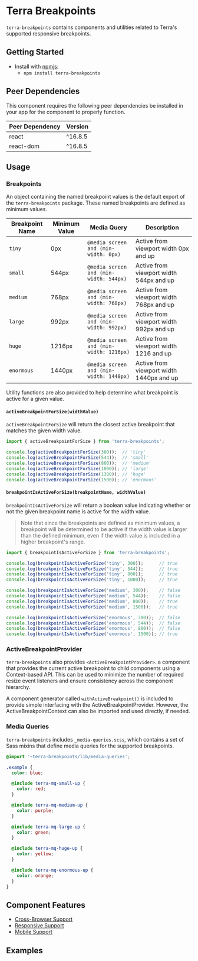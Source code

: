 

<Badge />

# Terra Breakpoints

`terra-breakpoints` contains components and utilities related to Terra's supported responsive breakpoints.

## Getting Started

- Install with [npmjs](https://www.npmjs.com):
  - `npm install terra-breakpoints`

<!-- AUTO-GENERATED-CONTENT:START Peer Dependencies -->
## Peer Dependencies

This component requires the following peer dependencies be installed in your app for the component to properly function.

| Peer Dependency | Version |
|-|-|
| react | ^16.8.5 |
| react-dom | ^16.8.5 |

<!-- AUTO-GENERATED-CONTENT:END -->

## Usage

### Breakpoints

An object containing the named breakpoint values is the default export of the `terra-breakpoints` package. These named breakpoints are defined as minimum values.

|Breakpoint Name|Minimum Value|Media Query|Description|
|---|---|---|---|
|`tiny`|0px|`@media screen and (min-width: 0px)`| Active from viewport width 0px and up |
|`small`|544px|`@media screen and (min-width: 544px)`|Active from viewport width 544px and up|
|`medium`|768px|`@media screen and (min-width: 768px)`|Active from viewport width 768px and up|
|`large`|992px|`@media screen and (min-width: 992px)`|Active from viewport width 992px and up|
|`huge`|1216px|`@media screen and (min-width: 1216px)`|Active from viewport width 1216 and up|
|`enormous`|1440px|`@media screen and (min-width: 1440px)`|Active from viewport width 1440px and up|

Utility functions are also provided to help determine what breakpoint is active for a given value.

#### `activeBreakpointForSize(widthValue)`

`activeBreakpointForSize` will return the closest active breakpoint that matches the given width value.

```jsx
import { activeBreakpointForSize } from 'terra-breakpoints';

console.log(activeBreakpointForSize(300));  // 'tiny'
console.log(activeBreakpointForSize(544));  // 'small'
console.log(activeBreakpointForSize(800));  // 'medium'
console.log(activeBreakpointForSize(1000)); // 'large'
console.log(activeBreakpointForSize(1300)); // 'huge'
console.log(activeBreakpointForSize(1500)); // 'enormous'
```

#### `breakpointIsActiveForSize(breakpointName, widthValue)`

`breakpointIsActiveForSize` will return a boolean value indicating whether or not the given breakpoint name is active for the width value.

> Note that since the breakpoints are defined as minimum values, a breakpoint will be determined to be active if the width value is larger than the defined minimum, even if the width value is included in a higher breakpoint's range.

```jsx
import { breakpointIsActiveForSize } from 'terra-breakpoints';

console.log(breakpointIsActiveForSize('tiny', 300));      // true
console.log(breakpointIsActiveForSize('tiny', 544));      // true
console.log(breakpointIsActiveForSize('tiny', 800));      // true
console.log(breakpointIsActiveForSize('tiny', 1000));     // true

console.log(breakpointIsActiveForSize('medium', 300));    // false
console.log(breakpointIsActiveForSize('medium', 544));    // false
console.log(breakpointIsActiveForSize('medium', 800));    // true
console.log(breakpointIsActiveForSize('medium', 1500));   // true

console.log(breakpointIsActiveForSize('enormous', 300));  // false
console.log(breakpointIsActiveForSize('enormous', 544));  // false
console.log(breakpointIsActiveForSize('enormous', 800));  // false
console.log(breakpointIsActiveForSize('enormous', 1500)); // true
```

### ActiveBreakpointProvider

`terra-breakpoints` also provides `<ActiveBreakpointProvider>`. a component that provides the current active breakpoint to child components using a Context-based API. This can be used to minimize the number of required resize event listeners and ensure consistency across the component hierarchy.

A component generator called `withActiveBreakpoint()` is included to provide simple interfacing with the ActiveBreakpointProvider. However, the ActiveBreakpointContext can also be imported and used directly, if needed.

### Media Queries

`terra-breakpoints` includes `_media-queries.scss`, which contains a set of Sass mixins that define media queries for the supported breakpoints.

```scss
@import '~terra-breakpoints/lib/media-queries';

.example {
  color: blue;

  @include terra-mq-small-up {
    color: red;
  }

  @include terra-mq-medium-up {
    color: purple;
  }

  @include terra-mq-large-up {
    color: green;
  }

  @include terra-mq-huge-up {
    color: yellow;
  }

  @include terra-mq-enormous-up {
    color: orange;
  }
}
```

## Component Features
* [Cross-Browser Support](https://engineering.cerner.com/terra-ui/about/terra-ui/component-standards#cross-browser-support)
* [Responsive Support](https://engineering.cerner.com/terra-ui/about/terra-ui/component-standards#responsive-support)
* [Mobile Support](https://engineering.cerner.com/terra-ui/about/terra-ui/component-standards#mobile-support)

## Examples
<ActiveBreakpointProviderExample />
<MixinsExample />
